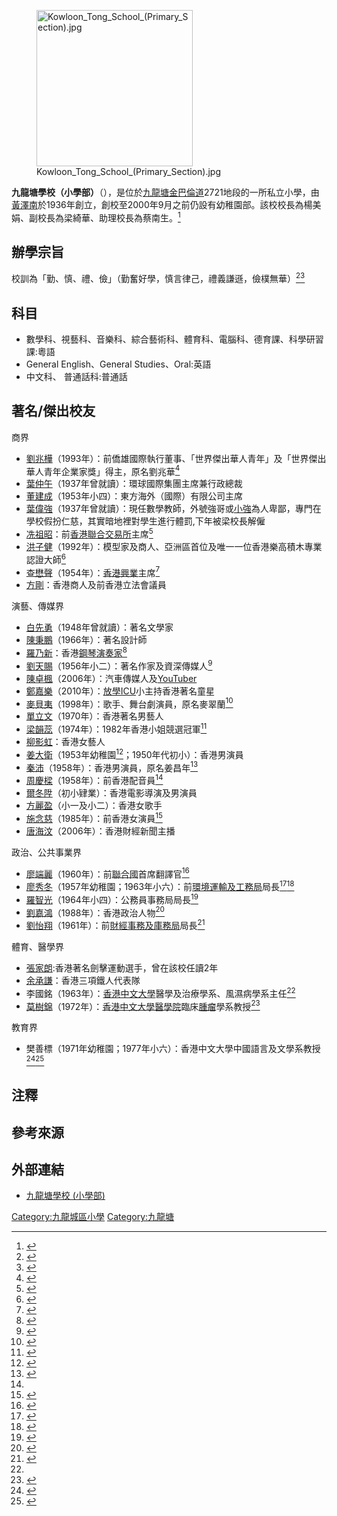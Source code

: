 [[File:Kowloon_Tong_School_(Primary_Section).jpg|250px]]

'''九龍塘學校（小學部）'''（{{lang-en|Kowloon Tong School (Primary Section)}}），是位於[[九龍塘|九龍塘]][[金巴倫道|金巴倫道]]2721地段的一所私立小學，由[[黃澤南|黃澤南]]於1936年創立，創校至2000年9月之前仍設有幼稚園部。該校校長為楊美娟、副校長為梁綺華、助理校長為蔡南生。<ref>{{Cite web |url=https://www.bookofschool.com/school/controller/entityDetails?entityid=3528 |title=九龍塘學校（小學部） Kowloon Tong School（Primary Section） 學校大全 |work=bookofschool.com |accessdate=2020-10-23 |archive-date=2019-08-01 |archive-url=https://web.archive.org/web/20190801052339/https://www.bookofschool.com/school/controller/entityDetails?entityid=3528 |dead-url=no }}</ref>

==辦學宗旨==
校訓為「勤、慎、禮、儉」（勤奮好學，慎言律己，禮義謙遜，儉樸無華）<ref>{{Cite news |url=https://www.ohpama.com/34192/%E6%9C%AC%E5%9C%B0%E5%8D%87%E5%AD%B8/%E5%B0%8F%E5%AD%B8/%E5%B0%8F%E4%B8%80%E5%85%A5%E5%AD%B8/%E4%B9%9D%E9%BE%8D%E5%A1%98%E5%AD%B8%E6%A0%A1%EF%BC%88-%E5%B0%8F%E5%AD%B8%E9%83%A8%EF%BC%89-%E7%B6%A0%E8%89%B2%E6%A0%A1%E5%9C%92-%E5%9F%B9%E8%82%B2%E8%87%AA%E4%BF%A1%E5%AD%B8%E7%94%9F/ |title=九龍塘學校小學部 培育自信學生 |publisher=[[Oh!_爸媽|Oh! 爸媽]] |date=2015-12-01 |accessdate=2020-10-23}}</ref><ref>{{Cite news |url=https://www1.hkej.com/features/article?q=%23%E5%B9%BC%E5%B0%8F%E5%AD%B8%E5%BA%9C%23&suid=2970767451 |title=九龍塘學校（小學部） 看重藝術課 導演訓練場 |publisher=[[信報財經新聞|信報財經新聞]] |date=2016-06-16 |accessdate=2020-10-23 |archive-date=2021-05-10 |archive-url=https://web.archive.org/web/20210510223544/https://www1.hkej.com/features/article?q=%23%E5%B9%BC%E5%B0%8F%E5%AD%B8%E5%BA%9C%23&suid=2970767451 |dead-url=no }}</ref>

==科目==
*數學科、視藝科、音樂科、綜合藝術科、體育科、電腦科、德育課、科學研習課:粵語	 
*General English、General Studies、Oral:英語
*中文科、 普通話科:普通話

==著名/傑出校友==
;商界
*[[劉兆樺|劉兆樺]]（1993年）：前僑雄國際執行董事、「世界傑出華人青年」及「世界傑出華人青年企業家獎」得主，原名劉兆華<ref>{{cite web |url=https://www.ktsps.edu.hk/8/05_3.html |title=1992-1993 第五十一屆畢業生 |last= |first= |date= |website= |publisher=九龍塘學校（小學部） |access-date=2020-11-08 |quote= |archive-date=2020-11-27 |archive-url=https://web.archive.org/web/20201127045204/https://www.ktsps.edu.hk/8/05_3.html |dead-url=no }}</ref>
*[[葉仲午|葉仲午]]（1937年曾就讀）：環球國際集團主席兼行政總裁
*[[董建成|董建成]]（1953年小四）：東方海外（國際）有限公司主席
*[[葉偉強|葉偉強]]（1937年曾就讀）：現任數學教師，外號強哥或[[小強|小強]]為人卑鄙，專門在學校假扮仁慈，其實暗地裡對學生進行體罰,下年被梁校長解僱
*[[冼祖昭|冼祖昭]]：前[[香港聯合交易所|香港聯合交易所]]主席<ref name="會訊第5期">{{Cite web |url=https://www.ktsps.edu.hk/gb/8/note/report5.pdf |title=九龍塘學校(小學部)校友會《會訊第5期》，2015年8月 |accessdate=2018-02-03 |archive-date=2018-02-03 |archive-url=https://web.archive.org/web/20180203181448/https://www.ktsps.edu.hk/gb/8/note/report5.pdf |dead-url=no }}</ref>
*[[洪子健|洪子健]]（1992年）：模型家及商人、亞洲區首位及唯一一位香港樂高積木專業認證大師<ref>{{cite web |url=https://www.ktsps.edu.hk/8/05_3.html |title=1991-1992 第五十屆畢業生 |last= |first= |date= |website= |publisher=九龍塘學校（小學部） |access-date=2019-01-21 |quote= |archive-date=2020-11-27 |archive-url=https://web.archive.org/web/20201127045204/https://www.ktsps.edu.hk/8/05_3.html |dead-url=no }}</ref>
*[[查懋聲|查懋聲]]（1954年）：[[香港興業|香港興業]]主席<ref>{{cite web |url=https://www.ktsps.edu.hk/8/05_3.html |title=1953-1954 第十二屆畢業生 |last= |first= |date= |website= |publisher=九龍塘學校（小學部） |access-date=2020-11-08 |quote= |archive-date=2020-11-27 |archive-url=https://web.archive.org/web/20201127045204/https://www.ktsps.edu.hk/8/05_3.html |dead-url=no }}</ref>
*[[方剛_(商人)|方剛]]：香港商人及前香港立法會議員

;演藝、傳媒界
*[[白先勇|白先勇]]（1948年曾就讀）：著名文學家
*[[陳秉鵬|陳秉鵬]]（1966年）：著名設計師
*[[羅乃新|羅乃新]]：香港[[鋼琴|鋼琴]][[演奏家|演奏家]]<ref>{{cite book |author1=周光蓁 |title=香港音樂的前世今生——香港早期音樂發展歷程(1930s-1950s) |year=2017 |publisher=三聯書店(香港) |page=272 |quote= |url=}}</ref>
*[[劉天賜|劉天賜]]（1956年小二）：著名作家及資深傳媒人<ref>{{cite web |url=https://www.ktsps.edu.hk/1/news/9/4.pdf |title=重遊母校 |last= |first= |date=2006-09-29|website= |publisher=成報 |access-date=2020-10-19 |quote= |archive-date=2020-10-23 |archive-url=https://web.archive.org/web/20201023101906/https://www.ktsps.edu.hk/1/news/9/4.pdf |dead-url=no }}</ref>
*[[陳卓楓|陳卓楓]]（2006年）：汽車傳媒人及[[YouTuber|YouTuber]]
*[[鄭嘉樂|鄭嘉樂]]（2010年）：[[放學ICU|放學ICU]]小主持香港著名童星
*[[麥貝夷|麥貝夷]]（1998年）：歌手、舞台劇演員，原名麥翠蘭<ref>{{cite web |url=https://www.ktsps.edu.hk/8/05_3.html |title=1997-1998 第五十六屆畢業生 |last= |first= |date= |website= |publisher=九龍塘學校（小學部） |access-date=2020-11-08 |quote= |archive-date=2020-11-27 |archive-url=https://web.archive.org/web/20201127045204/https://www.ktsps.edu.hk/8/05_3.html |dead-url=no }}</ref>
*[[單立文|單立文]]（1970年）：香港著名男藝人
*[[梁韻蕊|梁韻蕊]]（1974年）：1982年香港小姐競選冠軍<ref>{{cite web |url=https://www.ktsps.edu.hk/8/05_3.html |title=1973-1974 第三十二屆畢業生 |last= |first= |date= |website= |publisher=九龍塘學校（小學部） |access-date=2020-11-08 |quote= |archive-date=2020-11-27 |archive-url=https://web.archive.org/web/20201127045204/https://www.ktsps.edu.hk/8/05_3.html |dead-url=no }}</ref>
*[[柳影虹|柳影虹]]：香港女藝人{{noteTag|資料來自香港電台第二台廣播節目《守下留情》於2017年12月25日播出的「柳影虹姐姐訪問第一集 + 聖誕節衝去買鮑魚 ，重溫！」訪問。}}
*[[姜大衛|姜大衛]]（1953年幼稚園<ref>{{cite news |title=各校隆重舉行 畢業典禮續詳 |url=https://mmis.hkpl.gov.hk/coverpage/-/coverpage/view?_coverpage_WAR_mmisportalportlet_hsf=%E7%95%A2%E6%A5%AD%E5%85%B8%E7%A6%AE&_coverpage_WAR_mmisportalportlet_actual_q=%28%20verbatim_dc.collection%3A%28%22Old%5C%20HK%5C%20Newspapers%22%29%20%29%20AND+%28%20%28%20allTermsMandatory%3A%28true%29%20OR+all_dc.title%3A%28%E7%95%A2%E6%A5%AD%E5%85%B8%E7%A6%AE%29%20OR+all_dc.creator%3A%28%E7%95%A2%E6%A5%AD%E5%85%B8%E7%A6%AE%29%20OR+all_dc.contributor%3A%28%E7%95%A2%E6%A5%AD%E5%85%B8%E7%A6%AE%29%20OR+all_dc.subject%3A%28%E7%95%A2%E6%A5%AD%E5%85%B8%E7%A6%AE%29%20OR+fulltext%3A%28%E7%95%A2%E6%A5%AD%E5%85%B8%E7%A6%AE%29%20OR+all_dc.description%3A%28%E7%95%A2%E6%A5%AD%E5%85%B8%E7%A6%AE%29%20%29%20%29&_coverpage_WAR_mmisportalportlet_sort_field=dc.publicationdate_bsort&p_r_p_-1078056564_c=QF757YsWv58JCjtBMMIqonHLvY0REw0S&_coverpage_WAR_mmisportalportlet_o=476&_coverpage_WAR_mmisportalportlet_sort_order=desc&_coverpage_WAR_mmisportalportlet_filter=dc.publicationdate_dt%3A%5B1950-01-01T00%3A00%3A00Z+TO+1959-12-31T15%3A59%3A59Z%5D |page=15 |language= |publisher=華僑日報 | date=1953-07-20 |accessdate=2022-04-20 |quote= }}</ref>；1950年代初小）：香港男演員
*[[秦沛|秦沛]]（1958年）：香港男演員，原名姜昌年<ref name="1957-1958 第十六屆畢業生">{{cite web |url=https://www.ktsps.edu.hk/8/05_3.html |title=1957-1958 第十六屆畢業生 |last= |first= |date= |website= |publisher=九龍塘學校（小學部） |access-date=2020-11-08 |quote= |archive-date=2020-11-27 |archive-url=https://web.archive.org/web/20201127045204/https://www.ktsps.edu.hk/8/05_3.html |dead-url=no }}</ref>
*[[周慶樑|周慶樑]]（1958年）：前香港配音員<ref name="1957-1958 第十六屆畢業生" />
*[[爾冬陞|爾冬陞]]（初小肄業）：香港電影導演及男演員
*[[方麗盈|方麗盈]]（小一及小二）：香港女歌手 {{noteTag|資料來自香港電台第二台廣播節目《守下留情》於2019年3月12日播出的方麗盈訪問。}}
*[[施念慈|施念慈]]（1985年）：前香港女演員<ref>{{cite web |url=https://www.ktsps.edu.hk/8/05_3.html |title=1984-1985 第四十三屆畢業生 |last= |first= |date= |website= |publisher=九龍塘學校(小學部) |access-date=2021-08-06 |archive-date=2020-11-27 |archive-url=https://web.archive.org/web/20201127045204/https://www.ktsps.edu.hk/8/05_3.html |dead-url=no }}</ref>
*[[唐海汶|唐海汶]]（2006年）：香港財經新聞主播
;政治、公共事業界
*[[廖端麗|廖端麗]]（1960年）：前[[聯合國|聯合國]]首席翻譯官<ref>{{cite web |url=https://www.ktsps.edu.hk/8/05_3.html |title=1959-1960 第十八屆畢業生 |last= |first= |date= |website= |publisher=九龍塘學校（小學部） |access-date=2020-11-08 |quote= |archive-date=2020-11-27 |archive-url=https://web.archive.org/web/20201127045204/https://www.ktsps.edu.hk/8/05_3.html |dead-url=no }}</ref>
*[[廖秀冬|廖秀冬]]（1957年幼稚園；1963年小六）：前[[環境運輸及工務局|環境運輸及工務局]]局長<ref>{{cite news |title=九龍塘學校畢業典禮 |url=https://mmis.hkpl.gov.hk/coverpage/-/coverpage/view?_coverpage_WAR_mmisportalportlet_hsf=%E7%95%A2%E6%A5%AD%E5%85%B8%E7%A6%AE&p_r_p_-1078056564_c=QF757YsWv5%2FH7zGe%2FKF%2BFDCvR2G4uuDK&_coverpage_WAR_mmisportalportlet_o=218&_coverpage_WAR_mmisportalportlet_actual_q=%28%20verbatim_dc.collection%3A%28%22Old%5C%20HK%5C%20Newspapers%22%29%20%29%20AND+%28%20%28%20allTermsMandatory%3A%28true%29%20OR+all_dc.title%3A%28%E7%95%A2%E6%A5%AD%E5%85%B8%E7%A6%AE%29%20OR+all_dc.creator%3A%28%E7%95%A2%E6%A5%AD%E5%85%B8%E7%A6%AE%29%20OR+all_dc.contributor%3A%28%E7%95%A2%E6%A5%AD%E5%85%B8%E7%A6%AE%29%20OR+all_dc.subject%3A%28%E7%95%A2%E6%A5%AD%E5%85%B8%E7%A6%AE%29%20OR+fulltext%3A%28%E7%95%A2%E6%A5%AD%E5%85%B8%E7%A6%AE%29%20OR+all_dc.description%3A%28%E7%95%A2%E6%A5%AD%E5%85%B8%E7%A6%AE%29%20%29%20%29&_coverpage_WAR_mmisportalportlet_sort_field=dc.publicationdate_bsort&_coverpage_WAR_mmisportalportlet_sort_order=desc&_coverpage_WAR_mmisportalportlet_filter=dc.publicationdate_dt%3A%5B1950-01-01T00%3A00%3A00Z+TO+1959-12-31T15%3A59%3A59Z%5D |page=14 |language= |publisher=華僑日報 | date=1957-07-19 |accessdate=2022-04-17 |quote= }}</ref><ref name="1962-1963 第二十一屆畢業生">{{cite web |url=https://www.ktsps.edu.hk/8/05_3.html |title=1962-1963 第二十一屆畢業生 |last= |first= |date= |website= |publisher=九龍塘學校（小學部） |access-date=2020-11-08 |quote= |archive-date=2020-11-27 |archive-url=https://web.archive.org/web/20201127045204/https://www.ktsps.edu.hk/8/05_3.html |dead-url=no }}</ref>
*[[羅智光|羅智光]]（1964年小四）：公務員事務局局長<ref>{{cite web |url=https://www.cmab.gov.hk/tc/speech/speech_3033.htm |title=政制及內地事務局常任秘書長出席九龍塘學校(小學部)第七十屆畢業典禮致辭全文 |last= |first= |date=2012-06-25|website= |publisher=香港政制及內地事務局 |access-date=2019-03-16 |quote= |archive-date=2017-11-15 |archive-url=https://web.archive.org/web/20171115044831/http://www.cmab.gov.hk/tc/speech/speech_3033.htm |dead-url=no }}</ref>
*[[劉嘉鴻|劉嘉鴻]]（1988年）：香港政治人物<ref>{{cite web |url=https://www.ktsps.edu.hk/8/05_3.html |title=1987-1988 第四十六屆畢業生 |last= |first= |date= |website= |publisher=九龍塘學校(小學部) |access-date=2019-03-25 |quote= |archive-date=2020-11-27 |archive-url=https://web.archive.org/web/20201127045204/https://www.ktsps.edu.hk/8/05_3.html |dead-url=no }}</ref>
*[[劉怡翔|劉怡翔]]（1961年）：前[[財經事務及庫務局|財經事務及庫務局]]局長<ref>{{cite web |url=https://www.ktsps.edu.hk/8/05_4.html |title=1960-1961 第十九屆畢業生 |last= |first= |date= |website= |publisher=九龍塘學校(小學部) |access-date=2021-08-06 |archive-date=2020-12-04 |archive-url=https://web.archive.org/web/20201204075743/https://www.ktsps.edu.hk/8/05_4.html |dead-url=no }}</ref>

;體育、醫學界
*[[張家朗|張家朗]]:香港著名劍擊運動選手，曾在該校任讀2年
*[[余承謙|余承謙]]：香港三項鐵人代表隊
*李國銘（1963年）：[[香港中文大學|香港中文大學]]醫學及治療學系、風濕病學系主任<ref name="1962-1963 第二十一屆畢業生" />
*[[莫樹錦|莫樹錦]]（1972年）：[[香港中文大學醫學院|香港中文大學醫學院]]臨床[[腫瘤|腫瘤]]學系教授<ref>{{cite web |url=https://www.ktsps.edu.hk/8/05_3.html |title=1971-1972 第30屆畢業生 |last= |first= |date= |website= |publisher=九龍塘學校（小學部） |access-date=2020-10-18 |quote= |archive-date=2020-11-27 |archive-url=https://web.archive.org/web/20201127045204/https://www.ktsps.edu.hk/8/05_3.html |dead-url=no }}</ref>

;教育界
*樊善標（1971年幼稚園；1977年小六）：香港中文大學中國語言及文學系教授<ref>{{cite news |title=中小學幼稚園十一校 昨舉行畢業禮 |url=https://mmis.hkpl.gov.hk/coverpage/-/coverpage/view?_coverpage_WAR_mmisportalportlet_hsf=%E9%BA%97%E6%BE%A4&p_r_p_-1078056564_c=QF757YsWv59IJkls4ouG3wQZQzVYSxye&_coverpage_WAR_mmisportalportlet_o=26&_coverpage_WAR_mmisportalportlet_actual_q=%28%20verbatim_dc.collection%3A%28%22Old%5C%20HK%5C%20Newspapers%22%29%20%29%20AND+%28%20%28%20allTermsMandatory%3A%28true%29%20OR+all_dc.title%3A%28%E9%BA%97%E6%BE%A4%29%20OR+all_dc.creator%3A%28%E9%BA%97%E6%BE%A4%29%20OR+all_dc.contributor%3A%28%E9%BA%97%E6%BE%A4%29%20OR+all_dc.subject%3A%28%E9%BA%97%E6%BE%A4%29%20OR+fulltext%3A%28%E9%BA%97%E6%BE%A4%29%20OR+all_dc.description%3A%28%E9%BA%97%E6%BE%A4%29%20%29%20%29&_coverpage_WAR_mmisportalportlet_sort_field=score&_coverpage_WAR_mmisportalportlet_sort_order=desc&_coverpage_WAR_mmisportalportlet_filter=dc.publicationdate_dt%3A%5B1970-01-01T00%3A00%3A00Z+TO+1979-12-31T15%3A59%3A59Z%5D |page=14 |language= |publisher=華僑日報 |date=1971-07-29 |accessdate=2022-03-20 |quote= |archive-date=2022-03-20 |archive-url=https://web.archive.org/web/20220320085147/https://mmis.hkpl.gov.hk/coverpage/-/coverpage/view?_coverpage_WAR_mmisportalportlet_hsf=%E9%BA%97%E6%BE%A4&p_r_p_-1078056564_c=QF757YsWv59IJkls4ouG3wQZQzVYSxye&_coverpage_WAR_mmisportalportlet_o=26&_coverpage_WAR_mmisportalportlet_actual_q=(%20verbatim_dc.collection:(%22Old%5C%20HK%5C%20Newspapers%22)%20)%20AND+(%20(%20allTermsMandatory:(true)%20OR+all_dc.title:(%E9%BA%97%E6%BE%A4)%20OR+all_dc.creator:(%E9%BA%97%E6%BE%A4)%20OR+all_dc.contributor:(%E9%BA%97%E6%BE%A4)%20OR+all_dc.subject:(%E9%BA%97%E6%BE%A4)%20OR+fulltext:(%E9%BA%97%E6%BE%A4)%20OR+all_dc.description:(%E9%BA%97%E6%BE%A4)%20)%20)&_coverpage_WAR_mmisportalportlet_sort_field=score&_coverpage_WAR_mmisportalportlet_sort_order=desc&_coverpage_WAR_mmisportalportlet_filter=dc.publicationdate_dt:%5B1970-01-01T00:00:00Z+TO+1979-12-31T15:59:59Z%5D |dead-url=no }}</ref><ref>{{cite web |url=https://www.ktsps.edu.hk/8/05_4.html |title=1976-1977 第三十五屆畢業生 |last= |first= |date= |website= |publisher=九龍塘學校(小學部) |access-date=2021-08-06 |archive-date=2020-12-04 |archive-url=https://web.archive.org/web/20201204075743/https://www.ktsps.edu.hk/8/05_4.html |dead-url=no }}</ref>

==注釋==
{{noteFoot}}

==參考來源==
{{reflist|2}}

==外部連結==
*[http://www.ktsps.edu.hk/index.html  九龍塘學校 (小學部)] {{Wayback|url=http://www.ktsps.edu.hk/index.html |date=20201020132220 }}

[[Category:九龍城區小學|Category:九龍城區小學]]
[[Category:九龍塘|Category:九龍塘]]